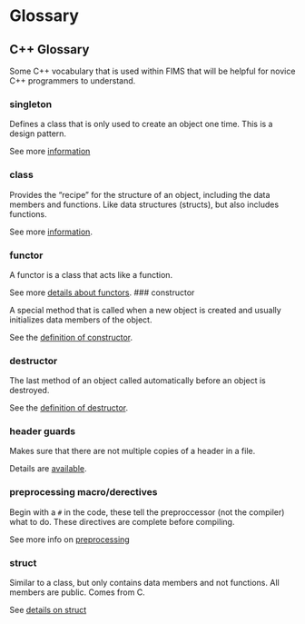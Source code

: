 # Glossary {-}

## C++ Glossary

Some C++ vocabulary that is used within FIMS that will be helpful for novice C++ programmers
to understand.

### singleton

Defines a class that is only used to create an object one time. This is a design pattern.

See more [information](https://www.positioniseverything.net/cpp-singleton)

### class

Provides the "recipe" for the structure of an object, including the data members and functions. 
Like data structures (structs), but also includes functions.

See more [information](https://cplusplus.com/doc/tutorial/classes/).

### functor

A functor is a class that acts like a function.

See more [details about functors](https://docs.microsoft.com/en-us/cpp/standard-library/function-objects-in-the-stl?view=msvc-170). 
### constructor

A special method that is called when a new object is created and 
usually initializes data members of the object.

See the [definition of constructor](https://www.geeksforgeeks.org/constructors-c/).

### destructor

The last method of an object called automatically before an object is destroyed.

See the [definition of destructor](https://www.geeksforgeeks.org/destructors-c/).

### header guards

Makes sure that there are not multiple copies of a header in a file.

Details are [available](https://www.learncpp.com/cpp-tutorial/header-guards/).

### preprocessing macro/derectives

Begin with a `#` in the code, these tell the preproccessor (not the compiler) what to do.
These directives are complete before compiling.

See more info on [preprocessing](https://cplusplus.com/doc/tutorial/preprocessor/)

### struct

Similar to a class, but only contains data members and not functions. All members are public. Comes from C.

See [details on struct](https://www.w3schools.com/cpp/cpp_structs.asp.)
